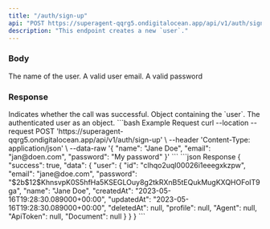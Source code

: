 ```yaml
---
title: "/auth/sign-up"
api: "POST https://superagent-qqrg5.ondigitalocean.app/api/v1/auth/sign-up"
description: "This endpoint creates a new `user`."
---
```


### Body

<ParamField body="name" type="string">
  The name of the user.
</ParamField>

<ParamField body="email" type="string">
  A valid user email.
</ParamField>

<ParamField body="password" type="string">
  A valid password
</ParamField>

### Response

<ResponseField name="success" type="boolean">
  Indicates whether the call was successful.
</ResponseField>

<ResponseField name="data" type="object">
  Object containing the `user`.
</ResponseField>

<Expandable title="data object">
  <ResponseField name="user" type="object">
    The authenticated user as an object.
  </ResponseField>
</Expandable>

<RequestExample>
```bash Example Request
curl --location --request POST 'https://superagent-qqrg5.ondigitalocean.app/api/v1/auth/sign-up' \
--header 'Content-Type: application/json' \
--data-raw '{
    "name": "Jane Doe",
    "email": "jan@doen.com",
    "password": "My password"
}'
```
</RequestExample>

<ResponseExample>
```json Response
{
  "success": true,
  "data": {
    "user": {
      "id": "clhqo2uql00026i1eeegxkzpw",
      "email": "jane@doe.com",
      "password": "$2b$12$KhnsvpK0S5hfHa5KSEGLOuy8g2tkRXnB5tEQukMugKXQHOFoIT9ga",
      "name": "Jane Doe",
      "createdAt": "2023-05-16T19:28:30.089000+00:00",
      "updatedAt": "2023-05-16T19:28:30.089000+00:00",
      "deletedAt": null,
      "profile": null,
      "Agent": null,
      "ApiToken": null,
      "Document": null
    }
  }
}
```
</ResponseExample>
